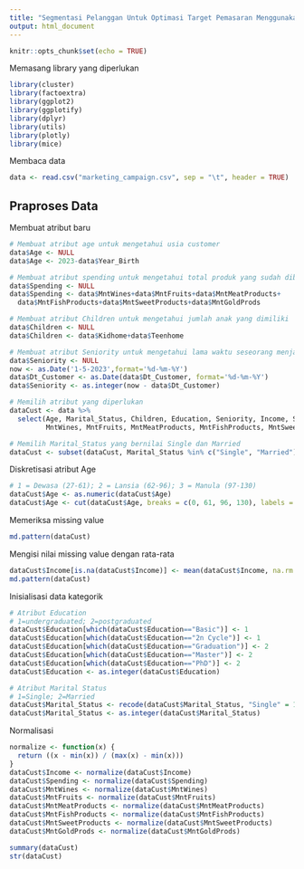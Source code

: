 ```yaml
---
title: "Segmentasi Pelanggan Untuk Optimasi Target Pemasaran Menggunakan Algoritma K-Means Clustering"
output: html_document
---
```


```r
knitr::opts_chunk$set(echo = TRUE)
```

Memasang library yang diperlukan

```r
library(cluster)
library(factoextra)
library(ggplot2)
library(ggplotify)
library(dplyr)
library(utils)
library(plotly)
library(mice)
```

Membaca data

```r
data <- read.csv("marketing_campaign.csv", sep = "\t", header = TRUE)
```

## Praproses Data

Membuat atribut baru

```r
# Membuat atribut age untuk mengetahui usia customer
data$Age <- NULL
data$Age <- 2023-data$Year_Birth

# Membuat atribut spending untuk mengetahui total produk yang sudah dibeli
data$Spending <- NULL
data$Spending <- data$MntWines+data$MntFruits+data$MntMeatProducts+
  data$MntFishProducts+data$MntSweetProducts+data$MntGoldProds

# Membuat atribut Children untuk mengetahui jumlah anak yang dimiliki
data$Children <- NULL
data$Children <- data$Kidhome+data$Teenhome

# Membuat atribut Seniority untuk mengetahui lama waktu seseorang menjadi customer di perusahaan ini
data$Seniority <- NULL
now <- as.Date('1-5-2023',format='%d-%m-%Y')
data$Dt_Customer <- as.Date(data$Dt_Customer, format='%d-%m-%Y')
data$Seniority <- as.integer(now - data$Dt_Customer)
```

```r
# Memilih atribut yang diperlukan
dataCust <- data %>%
  select(Age, Marital_Status, Children, Education, Seniority, Income, Spending,
         MntWines, MntFruits, MntMeatProducts, MntFishProducts, MntSweetProducts, MntGoldProds)

# Memilih Marital_Status yang bernilai Single dan Married
dataCust <- subset(dataCust, Marital_Status %in% c("Single", "Married"))
```

Diskretisasi atribut Age

```r
# 1 = Dewasa (27-61); 2 = Lansia (62-96); 3 = Manula (97-130)
dataCust$Age <- as.numeric(dataCust$Age)
dataCust$Age <- cut(dataCust$Age, breaks = c(0, 61, 96, 130), labels = c(1, 2, 3))
```

Memeriksa missing value

```r
md.pattern(dataCust)
```

Mengisi nilai missing value dengan rata-rata

```r
dataCust$Income[is.na(dataCust$Income)] <- mean(dataCust$Income, na.rm = TRUE)
md.pattern(dataCust)
```

Inisialisasi data kategorik

```r
# Atribut Education
# 1=undergraduated; 2=postgraduated
dataCust$Education[which(dataCust$Education=="Basic")] <- 1
dataCust$Education[which(dataCust$Education=="2n Cycle")] <- 1
dataCust$Education[which(dataCust$Education=="Graduation")] <- 2
dataCust$Education[which(dataCust$Education=="Master")] <- 2
dataCust$Education[which(dataCust$Education=="PhD")] <- 2
dataCust$Education <- as.integer(dataCust$Education)

# Atribut Marital Status
# 1=Single; 2=Married
dataCust$Marital_Status <- recode(dataCust$Marital_Status, "Single" = 1, "Married" = 2)
dataCust$Marital_Status <- as.integer(dataCust$Marital_Status)
```

Normalisasi

```r
normalize <- function(x) {
  return ((x - min(x)) / (max(x) - min(x)))
}
dataCust$Income <- normalize(dataCust$Income)
dataCust$Spending <- normalize(dataCust$Spending)
dataCust$MntWines <- normalize(dataCust$MntWines)
dataCust$MntFruits <- normalize(dataCust$MntFruits)
dataCust$MntMeatProducts <- normalize(dataCust$MntMeatProducts)
dataCust$MntFishProducts <- normalize(dataCust$MntFishProducts)
dataCust$MntSweetProducts <- normalize(dataCust$MntSweetProducts)
dataCust$MntGoldProds <- normalize(dataCust$MntGoldProds)
```

```r
summary(dataCust)
str(dataCust)
```